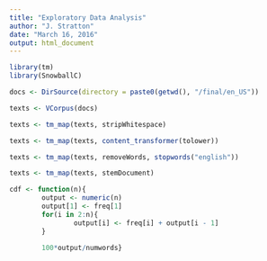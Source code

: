 ```yaml
---
title: "Exploratory Data Analysis"
author: "J. Stratton"
date: "March 16, 2016"
output: html_document
---
```


```r
library(tm)
library(SnowballC)
```

```r
docs <- DirSource(directory = paste0(getwd(), "/final/en_US"))

texts <- VCorpus(docs)

texts <- tm_map(texts, stripWhitespace)

texts <- tm_map(texts, content_transformer(tolower))

texts <- tm_map(texts, removeWords, stopwords("english"))

texts <- tm_map(texts, stemDocument)

cdf <- function(n){
        output <- numeric(n)
        output[1] <- freq[1]
        for(i in 2:n){
                output[i] <- freq[i] + output[i - 1]
        }
        
        100*output/numwords}
```

